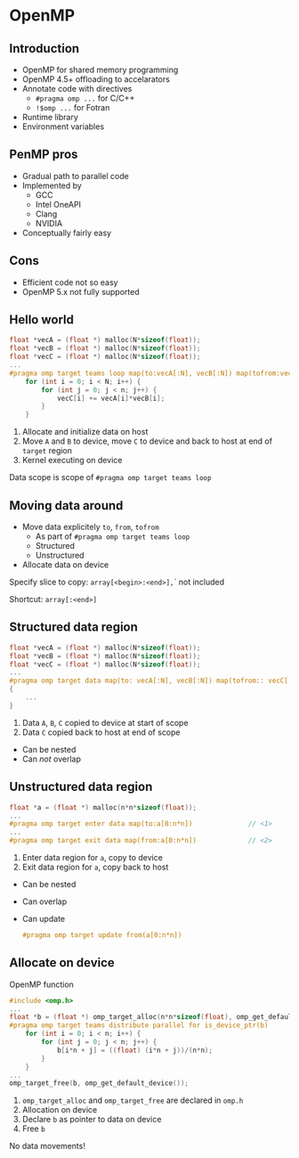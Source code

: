 # OpenMP


## Introduction

- OpenMP for shared memory programming
- OpenMP 4.5+ offloading to accelarators
- Annotate code with directives
  - `#pragma omp ...` for C/C++
  - `!$omp ...` for Fotran
- Runtime library
- Environment variables


## PenMP pros

- Gradual path to parallel code
- Implemented by
  - GCC
  - Intel OneAPI
  - Clang
  - NVIDIA
- Conceptually fairly easy


## Cons

- Efficient code not so easy
- OpenMP 5.x not fully supported


## Hello world

```c++
float *vecA = (float *) malloc(N*sizeof(float));                                // <1)
float *vecB = (float *) malloc(N*sizeof(float));
float *vecC = (float *) malloc(N*sizeof(float));
...
#pragma omp target teams loop map(to:vecA[:N], vecB[:N]) map(tofrom:vecC[:N])   // <2>
    for (int i = 0; i < N; i++) {
        for (int j = 0; j < n; j++) {
            vecC[i] += vecA[i]*vecB[i];                                         // <3>
        }
    }
```

1. Allocate and initialize data on host
2. Move `A` and `B` to device, move `C` to device and back to host at end of `target` region
3. Kernel executing on device

::: {.callout-warning .fragment}
Data scope is scope of `#pragma omp target teams loop`
:::


## Moving data around

- Move data explicitely `to`, `from`, `tofrom`
  - As part of `#pragma omp target teams loop`
  - Structured
  - Unstructured
- Allocate data on device

::: {.fragment}
Specify slice to copy: `array[<begin>:<end>], `<end>` not included
:::

::: {.fragment}
Shortcut: `array[:<end>]`
:::



## Structured data region

```c++
float *vecA = (float *) malloc(N*sizeof(float));                                // <1)
float *vecB = (float *) malloc(N*sizeof(float));
float *vecC = (float *) malloc(N*sizeof(float));
...
#pragma omp target data map(to: vecA[:N], vecB[:N]) map(tofrom:: vecC[:N])  // <1>
{
    ...
}                                                                           // <2>
```

1. Data `A`, `B`, `C` copied to device at start of scope
2. Data `C` copied back to host at end of scope

- Can be nested
- Can *not* overlap


## Unstructured data region

```c++
float *a = (float *) malloc(n*n*sizeof(float));
...
#pragma omp target enter data map(to:a[0:n*n])              // <1>
...
#pragma omp target exit data map(from:a[0:n*n])             // <2>
```

1. Enter data region for `a`, copy to device
2. Exit data region for `a`, copy back to host

- Can be nested
- Can overlap
- Can update
  ```c
  #pragma omp target update from(a[0:n*n])
  ```



## Allocate on device

OpenMP function

```c
#include <omp.h>                                                                       // <1>
...
float *b = (float *) omp_target_alloc(n*n*sizeof(float), omp_get_default_device());    // <2>
#pragma omp target teams distribute parallel for is_device_ptr(b)                      // <3>
    for (int i = 0; i < n; i++) {
        for (int j = 0; j < n; j++) {
            b[i*n + j] = ((float) (i*n + j))/(n*n);
        }
    }
...
omp_target_free(b, omp_get_default_device());                                          // <4>

```

1. `omp_target_alloc` and `omp_target_free` are declared in `omp.h`
2. Allocation on device
3. Declare `b` as pointer to data on device
4. Free `b`

::: {.callout-tip .fragment}
No data movements!
:::
